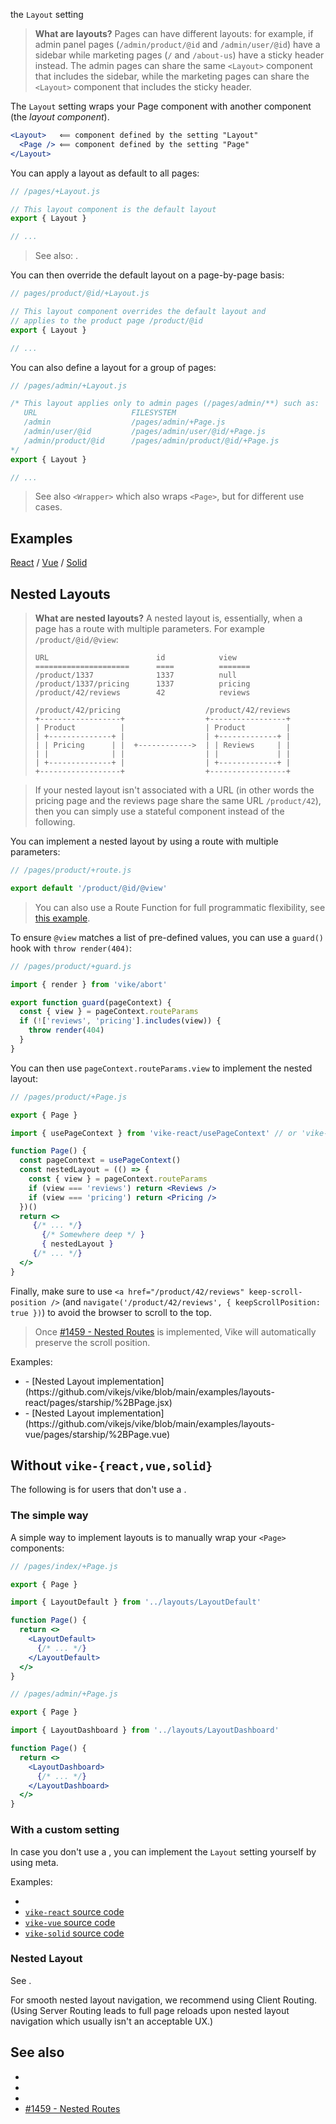 
<ImplementedBy>the `Layout` setting</ImplementedBy>

> **What are layouts?**
> Pages can have different layouts:
> for example, if admin panel pages (`/admin/product/@id` and `/admin/user/@id`) have a sidebar while marketing pages (`/` and `/about-us`) have a sticky header instead. The admin pages can share the same `<Layout>` component that includes the sidebar, while the marketing pages can share the `<Layout>` component that includes the sticky header.

The `Layout` setting wraps your <Link href="/Page">Page component</Link> with another component (the *layout component*).

```jsx
<Layout>   ⟸ component defined by the setting "Layout"
  <Page /> ⟸ component defined by the setting "Page"
</Layout>
```

You can apply a layout as default to all pages:

```js
// /pages/+Layout.js

// This layout component is the default layout
export { Layout }

// ...
```

> See also: <Link href="#examples" />.

You can then override the default layout on a page-by-page basis:

```js
// pages/product/@id/+Layout.js

// This layout component overrides the default layout and
// applies to the product page /product/@id
export { Layout }

// ...
```

You can also define a layout for a group of pages:

```js
// /pages/admin/+Layout.js

/* This layout applies only to admin pages (/pages/admin/**) such as:
   URL                     FILESYSTEM
   /admin                  /pages/admin/+Page.js
   /admin/user/@id         /pages/admin/user/@id/+Page.js
   /admin/product/@id      /pages/admin/product/@id/+Page.js
*/
export { Layout }

// ...
```

> See also <Link href="/Wrapper">`<Wrapper>`</Link> which also wraps `<Page>`, but for different use cases.


## Examples

[React](https://github.com/vikejs/vike-react/blob/main/examples/minimal/pages/%2Bconfig.js) / [Vue](https://github.com/vikejs/vike-vue/blob/main/examples/minimal/pages/%2BLayout.vue) / [Solid](https://github.com/vikejs/vike-solid/blob/main/examples/basic/pages/%2BLayout.ts)


## Nested Layouts

> **What are nested layouts?** A nested layout is, essentially, when a page has a route with multiple parameters. For example `/product/@id/@view`:
> ```
> URL                        id            view
> =====================      ====          =======
> /product/1337              1337          null
> /product/1337/pricing      1337          pricing
> /product/42/reviews        42            reviews
> ```
> ```
> /product/42/pricing                   /product/42/reviews
> +------------------+                  +-----------------+
> | Product          |                  | Product         |
> | +--------------+ |                  | +-------------+ |
> | | Pricing      | |  +------------>  | | Reviews     | |
> | |              | |                  | |             | |
> | +--------------+ |                  | +-------------+ |
> +------------------+                  +-----------------+
> ```

> If your nested layout isn't associated with a URL (in other words the pricing page and the reviews page share the same URL `/product/42`), then you can simply use a stateful component instead of the following.

You can implement a nested layout by using a route with multiple parameters:

```js
// /pages/product/+route.js

export default '/product/@id/@view'
```

> You can also use a <Link href="/route-function">Route Function</Link> for full programmatic flexibility, see [this example](https://gist.github.com/brillout/a75fd8430dbc562dd10e69007121fea0).


To ensure `@view` matches a list of pre-defined values, you can use a <Link href="/guard">`guard()`</Link> hook with <Link href="/render">`throw render(404)`</Link>:

```js
// /pages/product/+guard.js

import { render } from 'vike/abort'

export function guard(pageContext) {
  const { view } = pageContext.routeParams
  if (!['reviews', 'pricing'].includes(view)) {
    throw render(404)
  }
}
```

You can then use `pageContext.routeParams.view` to implement the nested layout:

```jsx
// /pages/product/+Page.js

export { Page }

import { usePageContext } from 'vike-react/usePageContext' // or 'vike-vue' / 'vike-solid'

function Page() {
  const pageContext = usePageContext()
  const nestedLayout = (() => {
    const { view } = pageContext.routeParams
    if (view === 'reviews') return <Reviews />
    if (view === 'pricing') return <Pricing />
  })()
  return <>
     {/* ... */}
       {/* Somewhere deep */ }
       { nestedLayout }
     {/* ... */}
  </>
}
```

Finally, make sure to use <Link href="/clientRouting#settings">`<a href="/product/42/reviews" keep-scroll-position />`</Link> (and <Link href="/navigate#options">`navigate('/product/42/reviews', { keepScrollPosition: true })`</Link>) to avoid the browser to scroll to the top.

> Once [#1459 - Nested Routes](https://github.com/vikejs/vike/issues/1459) is implemented, Vike will automatically preserve the scroll position.

Examples:
 - <RepoLink path="/examples/layouts-react/" />
   - [Nested Layout implementation](https://github.com/vikejs/vike/blob/main/examples/layouts-react/pages/starship/%2BPage.jsx)
 - <RepoLink path="/examples/layouts-vue/" />
   - [Nested Layout implementation](https://github.com/vikejs/vike/blob/main/examples/layouts-vue/pages/starship/%2BPage.vue)


## Without `vike-{react,vue,solid}`

The following is for users that don't use a <UiFrameworkVikeExtension />.

### The simple way

A simple way to implement layouts is to manually wrap your `<Page>` components:

```jsx
// /pages/index/+Page.js

export { Page }

import { LayoutDefault } from '../layouts/LayoutDefault'

function Page() {
  return <>
    <LayoutDefault>
      {/* ... */}
    </LayoutDefault>
  </>
}
```

```jsx
// /pages/admin/+Page.js

export { Page }

import { LayoutDashboard } from '../layouts/LayoutDashboard'

function Page() {
  return <>
    <LayoutDashboard>
      {/* ... */}
    </LayoutDashboard>
  </>
}
```

### With a custom setting

In case you don't use a <UiFrameworkVikeExtension />, you can implement the `Layout` setting yourself by using <Link href="/meta">meta</Link>.

Examples:
 - <Link href="/meta#example-layout" doNotInferSectionTitle />
 - [`vike-react` source code](https://github.com/vikejs/vike-react/blob/main/packages/vike-react)
 - [`vike-vue` source code](https://github.com/vikejs/vike-vue/blob/main/packages/vike-vue)
 - [`vike-solid` source code](https://github.com/vikejs/vike-solid/blob/main/vike-solid)


### Nested Layout

See <Link href="#nested-layouts" />.

For smooth nested layout navigation, we recommend using <Link href="/clientRouting">Client Routing</Link>. (Using <Link href="/server-routing">Server Routing</Link> leads to full page reloads upon nested layout navigation which usually isn't an acceptable UX.)


## See also

- <Link href="/Wrapper" />
- <Link href="/usePageContext" />
- <Link href="/Page" />
- [#1459 - Nested Routes](https://github.com/vikejs/vike/issues/1459)
